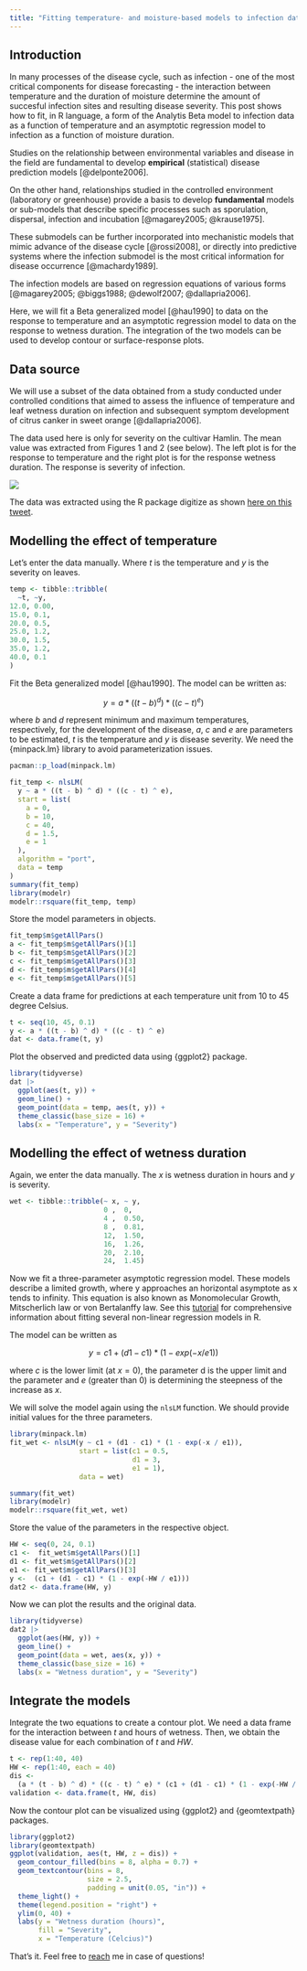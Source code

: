 ```yaml
---
title: "Fitting temperature- and moisture-based models to infection data using R"
---
```


## Introduction

  In many processes of the disease cycle, such as infection - one of the most critical components for disease forecasting - the interaction between temperature and the duration of moisture determine the amount of succesful infection sites and resulting disease severity. This post shows how to fit, in R language, a form of the Analytis Beta model to infection data as a function of temperature and an asymptotic regression model to infection as a function of moisture duration. 


Studies on the relationship between environmental variables and disease in the field are fundamental to develop **empirical** (statistical) disease prediction models [@delponte2006].

On the other hand, relationships studied in the controlled environment (laboratory or greenhouse) provide a basis to develop **fundamental** models or sub-models that describe specific processes such as sporulation, dispersal, infection and incubation [@magarey2005; @krause1975].

These submodels can be further incorporated into mechanistic models that mimic advance of the disease cycle [@rossi2008], or directly into predictive systems where the infection submodel is the most critical information for disease occurrence [@machardy1989].

The infection models are based on regression equations of various forms [@magarey2005; @biggs1988; @dewolf2007; @dallapria2006].

Here, we will fit a Beta generalized model [@hau1990] to data on the response to temperature and an asymptotic regression model to data on the response to wetness duration.
The integration of the two models can be used to develop contour or surface-response plots.

## Data source

We will use a subset of the data obtained from a study conducted under controlled conditions that aimed to assess the influence of temperature and leaf wetness duration on infection and subsequent symptom development of citrus canker in sweet orange [@dallapria2006].

The data used here is only for severity on the cultivar Hamlin.
The mean value was extracted from Figures 1 and 2 (see below).
The left plot is for the response to temperature and the right plot is for the response wetness duration.
The response is severity of infection.

![](wet_temp.png)

The data was extracted using the R package digitize as shown [here on this tweet](https://twitter.com/edelponte/status/1580320409794539520?s=20&t=KqjJPmwzFVKm8Gu7Ss-P6A).

## Modelling the effect of temperature

Let's enter the data manually.
Where $t$ is the temperature and $y$ is the severity on leaves.

```r
temp <- tibble::tribble(
  ~t, ~y,
12.0, 0.00,
15.0, 0.1,
20.0, 0.5,
25.0, 1.2,
30.0, 1.5,
35.0, 1.2,
40.0, 0.1
)
```

Fit the Beta generalized model [@hau1990].
The model can be written as:

$$
y = a*((t - b )^d)*((c - t)^e)
$$

where $b$ and $d$ represent minimum and maximum temperatures, respectively, for the development of the disease, $a$, $c$ and $e$ are parameters to be estimated, $t$ is the temperature and $y$ is disease severity.
We need the {minpack.lm} library to avoid parameterization issues.

```r
pacman::p_load(minpack.lm)

fit_temp <- nlsLM(
  y ~ a * ((t - b) ^ d) * ((c - t) ^ e),
  start = list(
    a = 0,
    b = 10,
    c = 40,
    d = 1.5,
    e = 1
  ),
  algorithm = "port",
  data = temp
)
summary(fit_temp)
library(modelr)
modelr::rsquare(fit_temp, temp)
```

Store the model parameters in objects.

```r
fit_temp$m$getAllPars()
a <- fit_temp$m$getAllPars()[1]
b <- fit_temp$m$getAllPars()[2]
c <- fit_temp$m$getAllPars()[3]
d <- fit_temp$m$getAllPars()[4]
e <- fit_temp$m$getAllPars()[5]
```

Create a data frame for predictions at each temperature unit from 10 to 45 degree Celsius.

```r
t <- seq(10, 45, 0.1)
y <- a * ((t - b) ^ d) * ((c - t) ^ e)
dat <- data.frame(t, y)
```

Plot the observed and predicted data using {ggplot2} package.

```r
library(tidyverse)
dat |>
  ggplot(aes(t, y)) +
  geom_line() +
  geom_point(data = temp, aes(t, y)) +
  theme_classic(base_size = 16) +
  labs(x = "Temperature", y = "Severity")
```

## Modelling the effect of wetness duration

Again, we enter the data manually.
The $x$ is wetness duration in hours and $y$ is severity.

```r
wet <- tibble::tribble(~ x, ~ y,
                       0 ,  0,
                       4 ,  0.50,
                       8 ,  0.81,
                       12,  1.50,
                       16,  1.26,
                       20,  2.10,
                       24,  1.45)
```

Now we fit a three-parameter asymptotic regression model.
These models describe a limited growth, where y approaches an horizontal asymptote as x tends to infinity. This equation is also known as Monomolecular Growth, Mitscherlich law or von Bertalanffy law.
See this [tutorial](https://www.statforbiology.com/nonlinearregression/usefulequations) for comprehensive information about fitting several non-linear regression models in R.

The model can be written as

$$
y = c1 + (d1-c1)*(1-exp(-x/e1)) 
$$

where $c$ is the lower limit (at $x = 0$), the parameter d is the upper limit and the parameter and $e$ (greater than 0) is determining the steepness of the increase as $x$.

We will solve the model again using the `nlsLM` function.
We should provide initial values for the three parameters.

```r
library(minpack.lm)
fit_wet <- nlsLM(y ~ c1 + (d1 - c1) * (1 - exp(-x / e1)),
                 start = list(c1 = 0.5,
                              d1 = 3,
                              e1 = 1),
                 data = wet)

summary(fit_wet)
library(modelr)
modelr::rsquare(fit_wet, wet)
```

Store the value of the parameters in the respective object.

```r
HW <- seq(0, 24, 0.1)
c1 <-  fit_wet$m$getAllPars()[1]
d1 <- fit_wet$m$getAllPars()[2]
e1 <- fit_wet$m$getAllPars()[3]
y <-  (c1 + (d1 - c1) * (1 - exp(-HW / e1)))
dat2 <- data.frame(HW, y)
```

Now we can plot the results and the original data.

```r
library(tidyverse)
dat2 |>
  ggplot(aes(HW, y)) +
  geom_line() +
  geom_point(data = wet, aes(x, y)) +
  theme_classic(base_size = 16) +
  labs(x = "Wetness duration", y = "Severity")

```

## Integrate the models

Integrate the two equations to create a contour plot.
We need a data frame for the interaction between $t$ and hours of wetness.
Then, we obtain the disease value for each combination of $t$ and $HW$.

```r
t <- rep(1:40, 40)
HW <- rep(1:40, each = 40)
dis <-
  (a * (t - b) ^ d) * ((c - t) ^ e) * (c1 + (d1 - c1) * (1 - exp(-HW / e1)))
validation <- data.frame(t, HW, dis)
```

Now the contour plot can be visualized using {ggplot2} and {geomtextpath} packages.

```r
library(ggplot2)
library(geomtextpath)
ggplot(validation, aes(t, HW, z = dis)) +
  geom_contour_filled(bins = 8, alpha = 0.7) +
  geom_textcontour(bins = 8,
                   size = 2.5,
                   padding = unit(0.05, "in")) +
  theme_light() +
  theme(legend.position = "right") +
  ylim(0, 40) +
  labs(y = "Wetness duration (hours)",
       fill = "Severity",
       x = "Temperature (Celcius)")
```

That's it.
Feel free to [reach](mailto: delponte@ufv.br) me in case of questions!